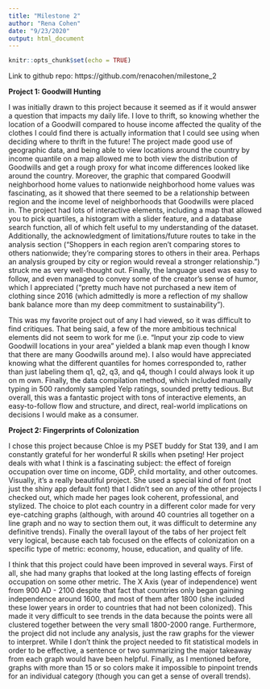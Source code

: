 ```yaml
---
title: "Milestone 2"
author: "Rena Cohen"
date: "9/23/2020"
output: html_document
---
```


```r
knitr::opts_chunk$set(echo = TRUE)
```

Link to github repo: https://github.com/renacohen/milestone_2

**Project 1: Goodwill Hunting**

I was initially drawn to this project because it seemed as if it would answer a question that impacts my daily life. I love to thrift, so knowing whether the location of a Goodwill compared to house income affected the quality of the clothes I could find there is actually information that I could see using when deciding where to thrift in the future! The project made good use of geographic data, and being able to view locations around the country by income quantile on a map allowed me to both view the distribution of Goodwills and get a rough proxy for what income differences looked like around the country. Moreover, the graphic that compared Goodwill neighborhood home values to nationwide neighborhood home values was fascinating, as it showed that there seemed to be a relationship between region and the income level of neighborhoods that Goodwills were placed in. The project had lots of interactive elements, including a map that allowed you to pick quartiles, a histogram with a slider feature, and a database search function, all of which felt useful to my understanding of the dataset. Additionally, the acknowledgment of limitations/future routes to take in the analysis section (“Shoppers in each region aren't comparing stores to others nationwide; they're comparing stores to others in their area. Perhaps an analysis grouped by city or region would reveal a stronger relationship.”) struck me as very well-thought out. Finally, the language used was easy to follow, and even managed to convey some of the creator’s sense of humor, which I appreciated (“pretty much have not purchased a new item of clothing since 2016 (which admittedly is more a reflection of my shallow bank balance more than my deep commitment to sustainability”). 

This was my favorite project out of any I had viewed, so it was difficult to find critiques. That being said, a few of the more ambitious technical elements did not seem to work for me (i.e. “Input your zip code to view Goodwill locations in your area” yielded a blank map even though I know that there are many Goodwills around me). I also would have appreciated knowing what the different quantiles for homes corresponded to, rather than just labeling them q1, q2, q3, and q4, though I could always look it up on m own. Finally, the data compilation method, which included manually typing in 500 randomly sampled Yelp ratings, sounded pretty tedious. But overall, this was a fantastic project with tons of interactive elements, an easy-to-follow flow and structure, and direct, real-world implications on decisions I would make as a consumer.

**Project 2: Fingerprints of Colonization**

I chose this project because Chloe is my PSET buddy for Stat 139, and I am constantly grateful for her wonderful R skills when pseting! Her project deals with what I think is a fascinating subject: the effect of foreign occupation over time on income, GDP, child mortality, and other outcomes. Visually, it’s a really beautiful project. She used a special kind of font (not just the shiny app default font) that I didn’t see on any of the other projects I checked out, which made her pages look coherent, professional, and stylized. The choice to plot each country in a different color made for very eye-catching graphs (although, with around 40 countries all together on a line graph and no way to section them out, it was difficult to determine any definitive trends). Finally the overall layout of the tabs of her project felt very logical, because each tab focused on the effects of colonization on a specific type of metric: economy, house, education, and quality of life.

I think that this project could have been improved in several ways. First of all, she had many graphs that looked at the long lasting effects of foreign occupation on some other metric. The X Axis (year of independence) went from 900 AD - 2100 despite that fact that countries only began gaining independence around 1600, and most of them after 1800 (she included these lower years in order to countries that had not been colonized). This made it very difficult to see trends in the data because the points were all clustered together between the very small 1800-2000 range. Furthermore, the project did not include any analysis, just the raw graphs for the viewer to interpret. While I don’t think the project needed to fit statistical models in order to be effective, a sentence or two summarizing the major takeaway from each graph would have been helpful. Finally, as I mentioned before, graphs with more than 15 or so colors make it impossible to pinpoint trends for an individual category (though you can get a sense of overall trends). 
